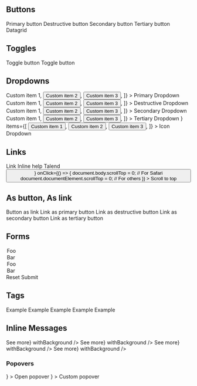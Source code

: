 
<Meta title="Component catalog" />

## Buttons

<Canvas>
	<Story name="Buttons">
		<Button.Primary icon="talend-datagrid">Primary button</Button.Primary>
		<Button.Destructive icon="talend-datagrid">Destructive button</Button.Destructive>
		<Button.Secondary icon="talend-datagrid">Secondary button</Button.Secondary>
		<Button.Tertiary icon="talend-datagrid">Tertiary button</Button.Tertiary>
		<Button.Icon icon="talend-datagrid">Datagrid</Button.Icon>
	</Story>
</Canvas>

## Toggles

<Canvas>
	<Story name="Toggles">
		<Toggle icon="talend-datagrid">Toggle button</Toggle>
		<Toggle icon="talend-datagrid" disabled>
			Toggle button
		</Toggle>
	</Story>
</Canvas>

## Dropdowns

<Canvas>
	<Story name="Dropdowns" height="20rem">
		<Dropdown
			as={Button.Primary}
			aria-label="Custom menu"
			icon="talend-datagrid"
			items={[
				<button>Custom item 1</button>,
				<button>Custom item 2</button>,
				<button>Custom item 3</button>,
			]}
		>
			Primary Dropdown
		</Dropdown>
		<Dropdown
			as={Button.Destructive}
			aria-label="Custom menu"
			icon="talend-datagrid"
			items={[
				<button>Custom item 1</button>,
				<button>Custom item 2</button>,
				<button>Custom item 3</button>,
			]}
		>
			Destructive Dropdown
		</Dropdown>
		<Dropdown
			as={Button.Secondary}
			aria-label="Custom menu"
			icon="talend-datagrid"
			items={[
				<button>Custom item 1</button>,
				<button>Custom item 2</button>,
				<button>Custom item 3</button>,
			]}
		>
			Secondary Dropdown
		</Dropdown>
		<Dropdown
			as={Button.Tertiary}
			aria-label="Custom menu"
			icon="talend-datagrid"
			items={[
				<button>Custom item 1</button>,
				<button>Custom item 2</button>,
				<button>Custom item 3</button>,
			]}
		>
			Tertiary Dropdown
		</Dropdown>
		<Dropdown
			as={Button.Icon}
			aria-label="Custom menu"
			icon={<Icon name="talend-ellipsis" transform="rotate-90" />}
			items={[
				<button>Custom item 1</button>,
				<button>Custom item 2</button>,
				<button>Custom item 3</button>,
			]}
		>
			Icon Dropdown
		</Dropdown>
	</Story>
</Canvas>

## Links

<Canvas>
	<Story name="Links">
		<Link href="#">Link</Link>
		<Link href="#" iconBefore="talend-info-circle">
			Inline help
		</Link>
		<Link href="https://www.talend.com">Talend</Link>
		<Button
			as={Link}
			iconBefore={<Icon name="talend-arrow-left" transform="rotate-90" />}
			onClick={() => {
				document.body.scrollTop = 0; // For Safari
				document.documentElement.scrollTop = 0; // For others
			}}
		>
			Scroll to top
		</Button>
	</Story>
</Canvas>

## As button, As link

<Canvas>
	<Story name="As">
		<Link as="button">Button as link</Link>
		<Button.Primary as="a" href="#">
			Link as primary button
		</Button.Primary>
		<Button.Destructive as="a" href="#">
			Link as destructive button
		</Button.Destructive>
		<Button.Secondary as="a" href="#">
			Link as secondary button
		</Button.Secondary>
		<Button.Tertiary as="a" href="#">
			Link as tertiary button
		</Button.Tertiary>
	</Story>
</Canvas>

## Forms

<Canvas>
	<Story name="Forms">
		<Form>
			<Form.Fieldset legend="Form fields">
				<Form.Text label="Input" />
				<Form.InputGroup label="Amount" prefix="$" suffix=".00">
					<Form.Number label="Amount without decimal" min="1" step="1" />
				</Form.InputGroup>
				<Form.File label="File" />
				<Form.Password label="Password" />
				<Form.Datalist label="Datalist" values={['foo', 'bar']} />
				<Form.Search label="Search" />
				<Form.Textarea label="Textarea" />
				<Form.Select label="Select">
					<option selected>Foo</option>
					<option>Bar</option>
				</Form.Select>
				<Form.Select label="Select multiple" multiple>
					<option selected>Foo</option>
					<option selected>Bar</option>
				</Form.Select>
				<Form.Checkbox label="Checkbox" checked />
				<Form.Radio label="Radio" checked />
				<Form.Switch label="Switch" checked />
			</Form.Fieldset>
			<Form.Buttons>
				<Button.Secondary type="reset">Reset</Button.Secondary>
				<Button.Primary type="submit">Submit</Button.Primary>
			</Form.Buttons>
		</Form>
	</Story>
</Canvas>

## Tags

<Canvas>
	<Story name="Tags">
		<Tag>Example</Tag>
		<Tag.Information>Example</Tag.Information>
		<Tag.Success>Example</Tag.Success>
		<Tag.Warning>Example</Tag.Warning>
		<Tag.Destructive>Example</Tag.Destructive>
	</Story>
</Canvas>

## Inline Messages

<Canvas>
	<Story name="InlineMessages">
		<InlineMessage.Information
			title={'Lorem ipsum'}
			description={
				'dolor sit amet, consectetur adipiscing elit. Integer gravida orci lacus, vel convallis enim posuere ac.'
			}
			link={<Link href={'#'}>See more</Link>}
			withBackground
		/>
		<InlineMessage.Success
			title={'Lorem ipsum'}
			description={
				'dolor sit amet, consectetur adipiscing elit. Integer gravida orci lacus, vel convallis enim posuere ac.'
			}
			link={<Link href={'#'}>See more</Link>}
			withBackground
		/>
		<InlineMessage.Warning
			title={'Lorem ipsum'}
			description={
				'dolor sit amet, consectetur adipiscing elit. Integer gravida orci lacus, vel convallis enim posuere ac.'
			}
			link={<Link href={'#'}>See more</Link>}
			withBackground
		/>
		<InlineMessage.Destructive
			title={'Lorem ipsum'}
			description={
				'dolor sit amet, consectetur adipiscing elit. Integer gravida orci lacus, vel convallis enim posuere ac.'
			}
			link={<Link href={'#'}>See more</Link>}
			withBackground
		/>
	</Story>
</Canvas>

### Popovers

<Canvas>
	<Story name="Popovers" height="10rem">
		<Popover
			aria-label="Custom popover"
			disclosure={
				<Button.Icon
					icon={
						<Icon
							name="talend-question-circle
"
						/>
					}
				>
					Open popover
				</Button.Icon>
			}
		>
			Custom popover
		</Popover>
	</Story>
</Canvas>
